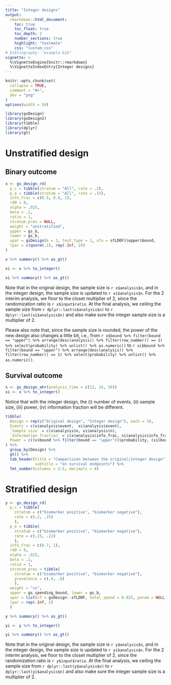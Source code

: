 ```yaml
---
title: "Integer designs"
output:
  rmarkdown::html_document:
    toc: true
    toc_float: true
    toc_depth: 2
    number_sections: true
    highlight: "textmate"
    css: "custom.css"
# bibliography: "example.bib"
vignette: >
  %\VignetteEngine{knitr::rmarkdown}
  %\VignetteIndexEntry{Integer designs}
---
```


```r
knitr::opts_chunk$set(
  collapse = TRUE,
  comment = "#>",
  dev = "png"
)
options(width = 58)
```

```r
library(gsDesign)
library(gsDesign2)
library(tibble)
library(dplyr)
library(gt)
```

# Unstratified design

## Binary outcome
```r
x <- gs_design_rd(
  p_c = tibble(stratum = "All", rate = .2),
  p_e = tibble(stratum = "All", rate = .15),
  info_frac = c(0.5, 0.8, 1),
  rd0 = 0,
  alpha = .025,
  beta = .1,
  ratio = 1,
  stratum_prev = NULL,
  weight = "unstratified",
  upper = gs_b,
  lower = gs_b,
  upar = gsDesign(k = 3, test.type = 1, sfu = sfLDOF)$upper$bound,
  lpar = c(qnorm(.1), rep(-Inf, 2))
)

x %>% summary() %>% as_gt()
```

```r
xi <- x %>% to_integer()

xi %>% summary() %>% as_gt()
```

Note that in the original design, the sample size is `r x$analysis$n`, and in the integer design, the sample size is updated to `r xi$analysis$n`. For the 2 interim analysis, we floor to the closet multiplier of 2, since the randomization ratio is `r x$input$ratio`. At the final analysis, we ceiling the sample size from `r dplyr::last(x$analysis$n)` to `r dplyr::last(xi$analysis$n)` and also make sure the integer sample size is a multiplier of 2.

Please also note that, since the sample size is rounded, the power of the new design also changes a little bit, i.e., from `r x$bound %>% filter(bound == "upper") %>% arrange(desc(analysis)) %>% filter(row_number() == 1) %>% select(probability) %>% unlist() %>% as.numeric()` to `r xi$bound %>% filter(bound == "upper") %>% arrange(desc(analysis)) %>% filter(row_number() == 1) %>% select(probability) %>% unlist() %>% as.numeric()`.

## Survival outcome
```r
x <- gs_design_ahr(analysis_time = c(12, 24, 36))
xi <- x %>% to_integer()
```

Notice that with the integer design, the (i) number of events, (ii) sample size, (iii) power, (iv) information fraction will be different.

```r
tibble(
  Design = rep(c("Original design", "Integer design"), each = 3),
  Events = c(x$analysis$event,  xi$analysis$event),
  `Sample size` = c(x$analysis$n, xi$analysis$n),
  `Information fraction` = c(x$analysis$info_frac, xi$analysis$info_frac),
  Power = c((x$bound %>% filter(bound == "upper"))$probability, (xi$bound %>% filter(bound == "upper"))$probability)
) %>%
  group_by(Design) %>%
  gt() %>%
  tab_header(title = "Comparision between the original/integer design",
             subtitle = "on survival endpoints") %>%
  fmt_number(columns = 2:5, decimals = 4)
```


# Stratified design

```r
y <- gs_design_rd(
  p_c = tibble(
    stratum = c("biomarker positive", "biomarker negative"),
    rate = c(.2, .25)
    ),
  p_e = tibble(
    stratum = c("biomarker positive", "biomarker negative"),
    rate = c(.15, .22)
    ),
  info_frac = c(0.7, 1),
  rd0 = 0,
  alpha = .025,
  beta = .1,
  ratio = 1,
  stratum_prev = tibble(
    stratum = c("biomarker positive", "biomarker negative"),
    prevalence = c(.4, .6)
    ),
  weight = "ss",
  upper = gs_spending_bound, lower = gs_b,
  upar = list(sf = gsDesign::sfLDOF, total_spend = 0.025, param = NULL, timing = NULL),
  lpar = rep(-Inf, 2)
  )

y %>% summary() %>% as_gt()
```

```r
yi <- y %>% to_integer()

yi %>% summary() %>% as_gt()
```

Note that in the original design, the sample size is `r y$analysis$n`, and in the integer design, the sample size is updated to `r yi$analysis$n`. For the 2 interim analysis, we floor to the closet multiplier of 2, since the randomization ratio is `r y$input$ratio`. At the final analysis, we ceiling the sample size from `r dplyr::last(y$analysis$n)` to `r dplyr::last(yi$analysis$n)` and also make sure the integer sample size is a multiplier of 2.
